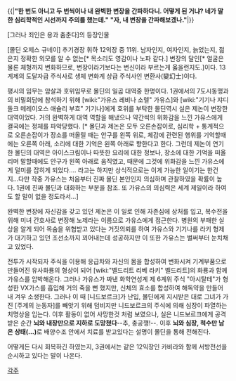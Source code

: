 
{{|'''"한 번도 아니고 두 번씩이나 내 완벽한 변장을 간파하다니. 어떻게 된 거냐? 네가 말한 심리학적인 시선까지 주의를 했는데."'''
'''"자, 내 변장을 간파해보겠나."'''|}}

[그러나 죄인은 용과 춤춘다]의 등장인물

[몰딘 오제스 규네이] 추기경장 휘하 12익장 중 11위. 남자인지, 여자인지, 늙었는지, 젊은지 정확한 외모를 알 수 없는[* 목소리도 영감이나 노파 같다.] 변장의 달인[* 얼굴은 물론 체형까지 변화하므로, 변장이라기보다는 변신이라 부르는게 옳을런지도.]이다. 13계제의 도달자급 주식사로 생체 변화계 상급 주식사인 변환사(變幻士)이다.

평시의 임무는 암살과 호위임무로 몰딘의 일곱 대역중 한명이다. 1권에서의 7도시동맹과의 비밀회담에 참석하기 위해 [wiki:"가유스 레비나 소렐" 가유스]와 [wiki:"기기나 쟈디 돌크 메레이오스 애슐리 부흐" 기기나]에게 호위를 부탁한 몰딘역시 실은 제논이 변장한 대역이었다. 거의 완벽하게 대역 역할을 해냈으나 약간씩의 위화감을 느낀 가유스에게 결국에는 정체를 파악당했다. [* 몰딘과 제논은 모두 오른손잡이로, 심리학 + 통계적으로 오른손잡이가 장소를 떠올릴 때는 안구를 왼쪽 위로, 체감에 관련된 행위를 기억할때에는 오른쪽 아래, 소리에 대한 기억은 왼쪽 아래로 향한다고 한다. 그런데 제논이 연기한 몰딘의 대역은 아이스크림이나 따뜻한 요리에 대한 정보나, 장소에 대한 기억을 떠올리며 말할때에도 안구가 왼쪽 아래로 움직였고, 때문에 그것에 위화감을 느낀 가유스에게 덜미를 잡히게 되었다.... 라고는 하지만 상식적으로는 이게 가능한 일이기는 한건지...다만 작중 가유스는 처음부터 진짜 몰딘 본인인지 의심하며 관찰하였을 확률이 높다. 1권에 진짜 몰딘과 대화하는 부분을 참조. 또 가유스의 의심력은 세계 제일이라 하여도 할 말이 없을 정도라서...]

완벽한 변장에 자신감을 갖고 있던 제논은 이 일로 인해 자존심에 상처를 입고, 복수전을 위해 미녀 간호사로 변장해 노제라는 이름으로 가유스에게 접근한다. 병원의 부패한 실상을 알게 되어 목숨을 위협받고 있다는 거짓의뢰를 하여 가유스와 기기나를 라키 형제가 대기하고 있던 조선소까지 꾀어내는데 성공하지만 이 또한 가유스는 벌써부터 눈치채고 있었다.

전투가 시작되자 주식을 이용해 응급차와 자신의 몸을 합성하여 변화시켜 기계부품으로 만들어진 유사화룡의 형상이 되어 [wiki:"벨드리트 리베 라키" 벨드리트]의 화룡과 함께  가유스를 압박해온다. 그러나 가유스가 짜낸 화학연성계 제 6계위 주식 "아시탈테"가 형성한 VX가스를 흡입해 거의 죽을 뻔 했지만, 신체의 효소를 합성하여 해독약을 만들어내 겨우 소생한다. 그러나 이 때 [니드보르크]가 난입, 몰딘에게 지시받은 대로 그녀가 가진 [주계의 눈동자]를 빼앗기 위해 덤비지만 니드보르크의 주식에 의해 심장이 파열하는 치명상을 입는다. 이후 활동이 없어 사망한것 처럼 보였으나, 실은 니드보르크에게 공격받은 순간 '''뇌와 내장만으로 지하로 도망쳤다'''--추, 충공깽!--. 이후 '''뇌와 심장, 척수만 남은 상태(...)'''로 배양수조 안에서 치료를 받고있다는 설명이 몰딘을 통해 전해진다.

어떻게든 다시 회복하긴 하였는지, 3권에서는 같은 12익장인 카비라와 함께 서방전선을 순시하고 있다는 말이 나온다.

[[각주]]
